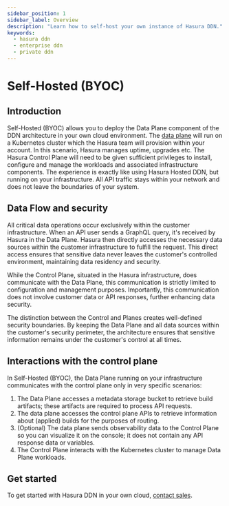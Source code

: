 ```yaml
---
sidebar_position: 1
sidebar_label: Overview
description: "Learn how to self-host your own instance of Hasura DDN."
keywords:
  - hasura ddn
  - enterprise ddn
  - private ddn
---
```



# Self-Hosted (BYOC)

## Introduction

Self-Hosted (BYOC) allows you to deploy the Data Plane component of the DDN architecture in your own cloud environment. The [data plane](/deployment/architecture.mdx#data-plane) will run on a Kubernetes cluster which the Hasura team will provision within your account.  In this scenario, Hasura manages uptime, upgrades etc. The Hasura Control Plane will need to be given sufficient privileges to install, configure and manage the workloads and associated infrastructure components. The experience is exactly like using Hasura Hosted DDN, but running on your infrastructure. All API traffic stays within your network and does not leave the boundaries of your system.

<Thumbnail src="/img/deployment/private_ddn_customer_hosted.png" alt="Private DDN Architecture Customer Hosted" />

## Data Flow and security

All critical data operations occur exclusively within the customer infrastructure. When an API user sends a GraphQL
query, it's received by Hasura in the Data Plane. Hasura then directly accesses the necessary data sources within the
customer infrastructure to fulfill the request. This direct access ensures that sensitive data never leaves the
customer's controlled environment, maintaining data residency and security.

While the Control Plane, situated in the Hasura infrastructure, does communicate with the Data Plane, this communication
is strictly limited to configuration and management purposes. Importantly, this communication does not involve customer
data or API responses, further enhancing data security.

The distinction between the Control and Planes creates well-defined security boundaries. By keeping the Data Plane and
all data sources within the customer's security perimeter, the architecture ensures that sensitive information remains
under the customer's control at all times.

## Interactions with the control plane

In Self-Hosted (BYOC), the Data Plane running on your infrastructure communicates with the control plane only in
very specific scenarios:

1. The Data Plane accesses a metadata storage bucket to retrieve build artifacts; these artifacts are required to
   process API requests.
2. The data plane accesses the control plane APIs to retrieve information about (applied) builds for the purposes of
   routing.
3. (Optional) The data plane sends observability data to the Control Plane so you can visualize it on the console; it
   does not contain any API response data or variables.
4. The Control Plane interacts with the Kubernetes cluster to manage Data Plane workloads.

<Thumbnail src="/img/deployment/cp_dp_interactions.png" alt="Control Plane - Data Plane interactions" />

## Get started

To get started with Hasura DDN in your own cloud, [contact sales](https://hasura.io/contact-us).
